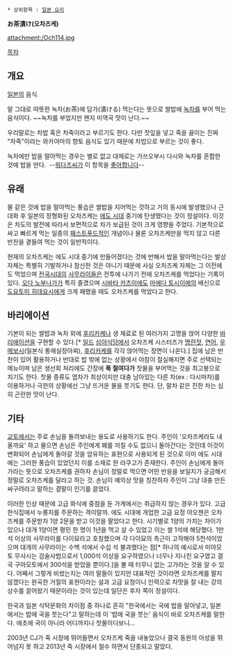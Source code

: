  * 상위항목 : [[일본 요리]]

'''お茶漬け(오차즈케)'''

attachment:/Och114.jpg

[[목차]]

== 개요 ==
[[일본]]의 음식.

말 그대로 따뜻한 녹차(お茶)에 담가(漬ける) 먹는다는 뜻으로 쌀밥에 [[녹차]]를 부어 먹는 음식이다. ~~녹차를 부었지만 왠지 미역국 맛이 난다.~~

우리말로는 차밥 혹은 차죽이라고 부르기도 한다. 다만 찻잎을 넣고 죽을 끓이는 진짜 "차죽"이라는 와카야마의 향토 음식도 있기 때문에 차밥으로 부르는 것이 좋다.

녹차에만 밥을 말아먹는 경우는 별로 없고 대체로는 가쓰오부시 다시와 녹차를 혼합한 것에 밥을 만다. 
‎
--[[워다즈]]씨가 이 항목을 [[페이스북|좋아합니다]]--
== 유래 ==
물 같은 것에 밥을 말아먹는 풍습은 쌀밥을 지어먹는 것하고 거의 동시에 발생했으나 근대화 후 일본의 정형화된 오차즈케는 [[에도 시대]] 중기에 탄생했다는 것이 정설이다. 이것은 차도의 발전에 따라서 보편적으로 차가 보급된 것이 크게 영향을 주었다. 기본적으로 싸고 빠르게 먹는 일종의 [[패스트푸드]]적인 개념이나 물론 오차즈케만을 먹지 않고 다른 반찬을 곁들여 먹는 것이 일반적이다.

현재의 오차즈케는 에도 시대 중기에 만들어졌다는 것에 반해서 밥을 말아먹는다는 발상 자체는 특별히 기발하거나 참신한 것은 아니기 때문에 사실 오차즈케 자체는 그 이전에도 먹었으며 [[전국시대(일본)|전국시대]]의 [[사무라이]]들은 전투에 나가기 전에 오차즈케를 먹었다는 기록이 있다. [[오다 노부나가]]가 특히 즐겼으며 [[시바타 카츠이에]]도 [[마에다 토시이에]]의 배신으로 [[도요토미 히데요시]]에게 크게 패했을 때도 오차즈케를 먹었다고 한다.

== 바리에이션 ==
기본이 되는 쌀밥과 녹차 외에 [[후리카케]]나 생 재료로 된 여러가지 고명을 얹어 다양한 [[바리에이션]]을 구현할 수 있다.[* [[일드]] [[심야식당]]에서 오차즈케 시스터즈가 [[명란젓]], [[연어]], [[우메보시]](일본식 통매실장아찌), [[후리카케]]를 각각 얹어먹는 장면이 나온다.] 집에 남은 반찬이 있어 활용하거나 반대로 밥 밖에 없는 상황에서 야참이 절실해지면 주로 선택되는 메뉴이며 남은 생선회 처리에도 간장에 '''푹 절여다가''' 찻물을 부어먹는 것을 최고봉으로 치기도 한다. 찻물 종류도 엽차가 최상이지만 대충 남아있는 다른 차(ex : 다시마차)를 이용하거나 극한의 상황에선 그냥 뜨거운 물을 붓기도 한다. 단, 말차 같은 진한 차는 심히 곤란한 맛이 난다.

== 기타 ==
[[교토]]에서는 주로 손님을 돌려보내는 용도로 사용하기도 한다. 주인이 '오차즈케라도 내올까요' 하고 물으면 손님은 주인에게 폐를 끼칠 수도 없으니 돌아간다는 것인데 이것이 변화되어 손님에게 돌아갈 것을 암유하는 표현으로 사용되게 된 것으로 이미 에도 시대에는 그러한 풍습이 있었던지 이를 소재로 한 라쿠고가 존재한다. 주인이 손님에게 돌아가라는 뜻으로 오차즈케를 권하자 손님이 정말로 먹으면 어떤 반응을 보일지가 궁금해서 정말로 오차즈케를 달라고 하는 것. 손님이 예의상 맛을 칭찬하자 주인이 그냥 대충 만든 싸구려라고 말하는 결말이 인기를 끌었다.

이러한 인상 때문에 고급 화식에 중점을 둔 가게에서는 취급하지 않는 경우가 있다. 고급 한식집에서 누룽지를 주문하는 격이랄까. 에도 시대에 개업한 고급 요정 야오젠은 오차즈케를 주문받자 1양 2문을 받고 이것을 팔았다고 한다. 시기별로 1양의 가치는 차이가 있으나 대개 1양이면 평민 한 명이 1년을 먹고 살 수 있었고 이는 쌀 1석에 해당했다. 1만석 이상의 사무라이를 다이묘라고 호칭했으며 각 다이묘의 측근이 고작해야 5천석이었으며 대개의 사무라이는 수백 석에서 수십 석 불과했다는 점[* 하나의 예시로서 미야모토 무사시는 검술사범으로서 1,000석 이상을 요구하였으나 너무나 지나친 요구였고 결국 구마모토에서 300석을 받았을 뿐이다.]을 볼 때 터무니 없는 고가라는 것을 알 수 있다. 어째서 그렇게 비쌌는지는 여러 말들이 있지만 대표적인 것이라면 오차즈케를 팔지 않겠다는 완곡한 거절의 표현이라는 설과 고급 요정이니 인력으로 차맛을 잘 내는 강의 상수를 끌어왔기 때문이라는 것이 있는데 일단은 후자 쪽이 정설이다.

한국과 일본 식탁문화의 차이점 중 하나로 흔히 "한국에서는 국에 밥을 말아넣고, 일본에서는 밥에 국을 붓는다"고 말하는데 이 '밥에 국을 붓는' 음식이 바로 오차즈케를 말한다. 애초에 국이 아니라 어디까지나 찻물이다보니...

2003년 CJ가 죽 시장에 뛰어들면서 오차즈케 죽을 내놓았으나 결국 동원의 아성을 뛰어넘지 못 하고 2013년 죽 시장에서 철수 하면서 단종되고 말았다.
